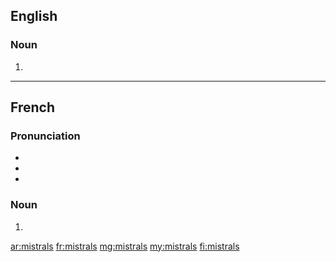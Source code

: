 ==English==

===Noun===
{{head|en|noun plural form}}

# {{plural of|mistral|lang=en}}

----

==French==

===Pronunciation===
* {{IPA|/mis.tʁal/|lang=fr}}
* {{homophones|mistral|lang=fr}}
* {{hyphenation|mis|trals|lang=fr}}

===Noun===
{{head|fr|noun plural form|g=m}}

# {{plural of|mistral|lang=fr}}

[[ar:mistrals]]
[[fr:mistrals]]
[[mg:mistrals]]
[[my:mistrals]]
[[fi:mistrals]]